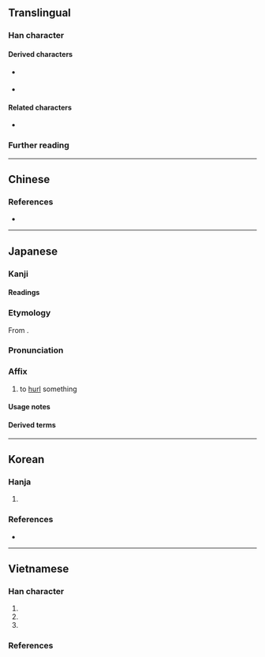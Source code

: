 {{also|拋}}
{{character info/new}}
==Translingual==

===Han character===
{{Han char|rn=64|rad=手|as=04|sn=7|four=54012|canj=QKNS|ids=⿰扌𠠵}}

====Derived characters====
* {{l|mul|[[𠴋]], [[𤽵]]}} {{q|Vietnamese [[Nôm]]}}
* {{l|mul|𦰖}} {{q|Exception: Only for mainland China glyph. Taiwan glyph contains {{l|mul|⿱[[𥫗]][[拋]]}} instead}}

====Related characters====
* {{l|mul|拋}} {{q|Orthodox form in [[Traditional Chinese]]}}

===Further reading===
{{Han ref|kx=0422.121|dkj=11901|hdz=31842.020|uh=629B}}

----

==Chinese==
{{zh-see|拋|sv}}

===References===
* {{R:twedu|A01535-001}}

----

==Japanese==

===Kanji===
{{ja-kanji|grade=|rs=手04}}

====Readings====
{{ja-readings
|goon=ひょう<へう
|kanon=ほう<はう
|kun=なげう-つ
}}

===Etymology===
{{ja-kanjitab|ほう|yomi=kanon}}

From {{der|ja|ltc|sort=ほう|-}} {{ltc-l|拋}}.

===Pronunciation===
{{ja-pron|ほう|yomi=kanon}}

===Affix===
{{ja-pos|affix|ほう|hhira=はう}}

# to [[hurl]] something

====Usage notes====
{{ja-toyo-depre|放}}

====Derived terms====
{{sense|replaced by {{l|ja|放}} in modern orthography}}
{{col3-u|ja
|{{ja-r|抛%棄|ほう%き|[[abandonment]], [[giving up]]; [[renunciation]]}}
|{{ja-r|抛%却|ほう%きゃく|[[neglect]]}}
|{{ja-r|抛擲|ほうてき|[[throwing away]]; [[ignoring]], [[neglect]]}}
|{{ja-r|抛る|ほうる|to [[throw]]}}
|{{ja-r|抛物線|ほうぶつせん|[[parabola]]}}
|{{ja-r|抛物面|ほうぶつめん|[[paraboloid]], a [[3D]] [[surface]] in the shape of a [[parabola]]}}
|{{ja-r|抛物線面|ほうぶつせん-めん|[[paraboloid]], a [[3D]] [[surface]] in the shape of a [[parabola]]}}
|{{ja-r|抛物面鏡|ほうぶつめん-きょう|[[parabolic]] [[mirror]]}}
}}

----

==Korean==

===Hanja===
{{ko-hanja|던지다|던질|포}}

# {{alternative form of|ko|拋||{{hanja form of|포|to [[throw]]}}}}

===References===
* {{R:ko:Inmyeongyonghanjapyo|47}}

{{categorize|ko|Hanja variant forms|sort=포}}

----

==Vietnamese==

===Han character===
{{vi-readings|rs=手04
|hanviet=phao-tdcndg;tdcntd;gdhn;bonet;genibrel
|phienthiet=披交 phi giao
|nom=phau-tdcndg;tdcntd;gdhn;btcn;bonet;genibrel;taberd, phào-tdcndg;tdcntd;gdhn;btcn;bonet, phao-tdcndg;gdhn;bonet;genibrel;taberd
}}

# {{han tu form of|phao|to [[throw]]; to [[launch]]}}
# {{Nom form of|phau|{{n-g|used as a [[complementary]] [[syllable]]}}}}
# {{Nom form of|phào|{{n-g|used as a [[complementary]] [[syllable]]}}}}

===References===
<references/>